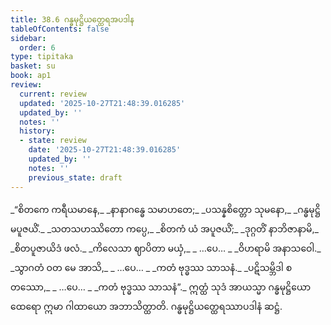 ```yaml
---
title: 38.6 ဂန္ဓမုဋ္ဌိယတ္ထေရအပဒါန
tableOfContents: false
sidebar:
  order: 6
type: tipitaka
basket: su
book: ap1
review:
  current: review
  updated: '2025-10-27T21:48:39.016285'
  updated_by: ''
  notes: ''
  history:
  - state: review
    date: '2025-10-27T21:48:39.016285'
    updated_by: ''
    notes: ''
    previous_state: draft
---
```



<ReviewStatus review={frontmatter.review} showDetails={true} />

<HypothesisAnnotation frontmatter={frontmatter} />

<DynamicBreadcrumb />

<Division number="33" book="ap1" e="ch" v="20" p="338">

<Paragraph number="4138" type="verses" book="ap1">
_“စိတကေ ကရီယမာနေ,_  
_နာနာဂန္ဓေ သမာဟတေ;_  
_ပသန္နစိတ္တော သုမနော,_  
_ဂန္ဓမုဋ္ဌိမပူဇယိံ._  

</Paragraph>

</Division>
<Division number="34" book="ap1" e="ch" v="20" p="338">

<Paragraph number="4139" type="verses" book="ap1">
_သတသဟဿိတော ကပ္ပေ,_  
_စိတကံ ယံ အပူဇယိံ;_  
_ဒုဂ္ဂတိံ နာဘိဇာနာမိ,_  
_စိတပူဇာယိဒံ ဖလံ._  

</Paragraph>

</Division>
<Division number="35" book="ap1" e="ch" v="20" p="338">

<Paragraph number="4140" type="verses" book="ap1">
_ကိလေသာ ဈာပိတာ မယှံ,_  
_ …ပေ… _  
_ဝိဟရာမိ အနာသဝေါ._  

</Paragraph>

</Division>
<Division number="36" book="ap1" e="ch" v="20" p="338">

<Paragraph number="4141" type="verses" book="ap1">
_သွာဂတံ ဝတ မေ အာသိ,_  
_ …ပေ… _  
_ကတံ ဗုဒ္ဓဿ သာသနံ._  

</Paragraph>

</Division>
<Division number="37" book="ap1" e="ch" v="20" p="338">

<Paragraph number="4142" type="verses" book="ap1">
_ပဋိသမ္ဘိဒါ စတဿော,_  
_ …ပေ… _  
_ကတံ ဗုဒ္ဓဿ သာသနံ”._  

</Paragraph>

<Paragraph number="4143" book="ap1">
ဣတ္ထံ သုဒံ အာယသ္မာ ဂန္ဓမုဋ္ဌိယော ထေရော ဣမာ ဂါထာယော အဘာသိတ္ထာတိ.

</Paragraph>
</Division>

<Paragraph number="4144" type="center" book="ap1">
ဂန္ဓမုဋ္ဌိယတ္ထေရဿာပဒါနံ ဆဋ္ဌံ.
</Paragraph>